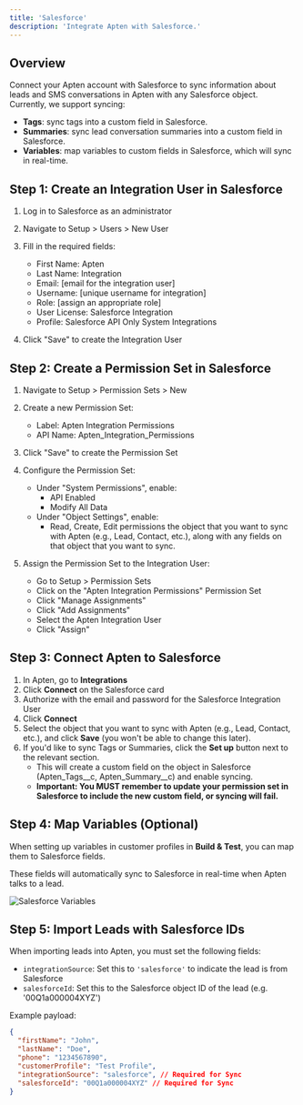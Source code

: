 ```yaml
---
title: 'Salesforce'
description: 'Integrate Apten with Salesforce.'
---
```


## Overview

Connect your Apten account with Salesforce to sync information about leads and SMS conversations in Apten with any Salesforce object. Currently, we support syncing:

- **Tags**: sync tags into a custom field in Salesforce.
- **Summaries**: sync lead conversation summaries into a custom field in Salesforce.
- **Variables**: map variables to custom fields in Salesforce, which will sync in real-time.

## Step 1: Create an Integration User in Salesforce

1. Log in to Salesforce as an administrator
2. Navigate to Setup > Users > New User
3. Fill in the required fields:

   - First Name: Apten
   - Last Name: Integration
   - Email: [email for the integration user]
   - Username: [unique username for integration]
   - Role: [assign an appropriate role]
   - User License: Salesforce Integration
   - Profile: Salesforce API Only System Integrations

4. Click "Save" to create the Integration User

## Step 2: Create a Permission Set in Salesforce

1. Navigate to Setup > Permission Sets > New
2. Create a new Permission Set:

   - Label: Apten Integration Permissions
   - API Name: Apten_Integration_Permissions

3. Click "Save" to create the Permission Set

4. Configure the Permission Set:
   - Under "System Permissions", enable:
     - API Enabled
     - Modify All Data
   - Under "Object Settings", enable:
     - Read, Create, Edit permissions the object that you want to sync with Apten (e.g., Lead, Contact, etc.), along with any fields on that object that you want to sync.
5. Assign the Permission Set to the Integration User:
   - Go to Setup > Permission Sets
   - Click on the "Apten Integration Permissions" Permission Set
   - Click "Manage Assignments"
   - Click "Add Assignments"
   - Select the Apten Integration User
   - Click "Assign"

## Step 3: Connect Apten to Salesforce

1. In Apten, go to **Integrations**
2. Click **Connect** on the Salesforce card
3. Authorize with the email and password for the Salesforce Integration User
4. Click **Connect**
5. Select the object that you want to sync with Apten (e.g., Lead, Contact, etc.), and click **Save** (you won't be able to change this later).
6. If you'd like to sync Tags or Summaries, click the **Set up** button next to the relevant section.
   - This will create a custom field on the object in Salesforce (Apten_Tags\_\_c, Apten_Summary\_\_c) and enable syncing.
   - **Important: You MUST remember to update your permission set in Salesforce to include the new custom field, or syncing will fail.**

## Step 4: Map Variables (Optional)

When setting up variables in customer profiles in **Build & Test**, you can map them to Salesforce fields.

These fields will automatically sync to Salesforce in real-time when Apten talks to a lead.

![Salesforce Variables](/integrations/variables.png)

## Step 5: Import Leads with Salesforce IDs

When importing leads into Apten, you must set the following fields:

- `integrationSource`: Set this to `'salesforce'` to indicate the lead is from Salesforce
- `salesforceId`: Set this to the Salesforce object ID of the lead (e.g. '00Q1a000004XYZ')

Example payload:

```json
{
  "firstName": "John",
  "lastName": "Doe",
  "phone": "1234567890",
  "customerProfile": "Test Profile",
  "integrationSource": "salesforce", // Required for Sync
  "salesforceId": "00Q1a000004XYZ" // Required for Sync
}
```
